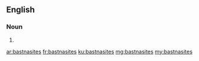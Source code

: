 ==English==

===Noun===
{{head|en}}

# {{plural of|bastnasite}}

[[ar:bastnasites]]
[[fr:bastnasites]]
[[ku:bastnasites]]
[[mg:bastnasites]]
[[my:bastnasites]]
